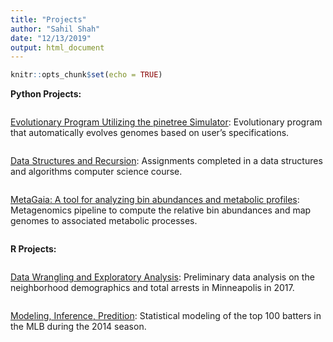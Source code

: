 ```yaml
---
title: "Projects"
author: "Sahil Shah"
date: "12/13/2019"
output: html_document
---
```


```r
knitr::opts_chunk$set(echo = TRUE)
```
**Python Projects:**
```R
```
[Evolutionary Program Utilizing the pinetree Simulator](https://github.com/SahilBShah/pinetree-toys):
Evolutionary program that automatically evolves genomes based on user's specifications.
```R
```
[Data Structures and Recursion](https://github.com/SahilBShah/CS313E):
Assignments completed in a data structures and algorithms computer science course.
```R
```
[MetaGaia: A tool for analyzing bin abundances and metabolic profiles](https://github.com/valdeanda/MetaGaia):
Metagenomics pipeline to compute the relative bin abundances and map genomes to associated metabolic processes.
```R
```
**R Projects:**
```R
```
[Data Wrangling and Exploratory Analysis](/Project1):
Preliminary data analysis on the neighborhood demographics and total arrests in Minneapolis in 2017.
```R
```
[Modeling, Inference, Predition](/Project2):
Statistical modeling of the top 100 batters in the MLB during the 2014 season.
